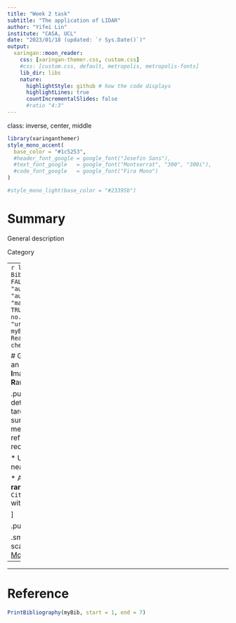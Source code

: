```yaml
---
title: "Week 2 task"
subtitle: "The application of LIDAR"
author: "Yifei Lin"
institute: "CASA, UCL"
date: "2023/01/18 (updated: `r Sys.Date()`)"
output:
  xaringan::moon_reader:
    css: [xaringan-themer.css, custom.css]
    #css: [custom.css, default, metropolis, metropolis-fonts]
    lib_dir: libs
    nature:
      highlightStyle: github # how the code displays
      highlightLines: true
      countIncrementalSlides: false
      #ratio "4:3" 
---
```

class: inverse, center, middle
```r
library(xaringanthemer)
style_mono_accent(
  base_color = "#1c5253",
  #header_font_google = google_font("Josefin Sans"),
  #text_font_google   = google_font("Montserrat", "300", "300i"),
  #code_font_google   = google_font("Fira Mono")
)

#style_mono_light(base_color = "#23395b")
```


# Summary

General description

Category

---
```r
library(RefManageR)
BibOptions(check.entries = FALSE,
           bib.style = "authoryear",
           cite.style = "authoryear",
           style = "markdown",
           hyperlink = TRUE,
           dashed = FALSE,
           no.print.fields=c("doi", "url", "urldate", "issn"))
myBib <- ReadBib("./Library.bib", check = FALSE)
```

# General description 
**LiDAR**: an acronym of "**L**aser **I**maging, **D**etection, **A**nd **R**anging"

.pull-left[
* A method for determining ranges by targeting an object or a surface with a laser and measuring the time for the reflected light to return to the receiver. 

* Use ultraviolet, visible, or near infrared light

* Advantages: target a **wide range of materials** `r Citep(myBib,"cracknell2007")` with **high resolution**

]

.pull-right[
```r
knitr::include_graphics('img/Lidar.jpg')
```

.small[Leica terrestrial lidar scanner (TLS). Source: [David Monniaux](https://en.wikipedia.org/wiki/File:Lidar_P1270901.jpg)]
]

---





---
# Reference
```r
PrintBibliography(myBib, start = 1, end = 7)
```


